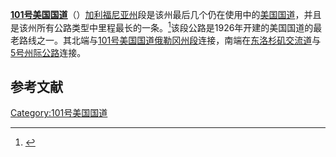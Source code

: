 '''[[101号美国国道|101号美国国道]]'''（{{lang-en|'''U.S. Route 101'''}}）[[加利福尼亚州|加利福尼亚州]]段是该州最后几个仍在使用中的[[美国国道|美国国道]]，并且是该州所有公路类型中里程最长的一条。<ref>{{cite web |url=http://www.cahighways.org/stats1.html |work=California Highways |title=Highway Statistics |first=Daniel P. |last=Faigin |accessdate=July 15, 2011 |archive-date=2009-01-08 |archive-url=https://web.archive.org/web/20090108062045/http://www.cahighways.org/stats1.html |dead-url=no }}</ref>该段公路是1926年开建的美国国道的最老路线之一。其北端与[[101号美国国道俄勒冈州段|101号美国国道俄勒冈州段]]连接，南端在[[东洛杉矶交流道|东洛杉矶交流道]]与[[5号州际公路加利福尼亚州段|5号州际公路]]连接。
== 参考文献 ==
{{Reflist}}
{{旧金山湾区高速公路}}
{{大洛杉矶地区高速公路}}
[[Category:101号美国国道|Category:101号美国国道]]